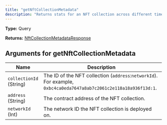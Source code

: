 ```yaml
---
title: "getNftCollectionMetadata"
description: "Returns stats for an NFT collection across different time frames."
---
```


**Type:** Query

**Returns:** [NftCollectionMetadataResponse](/api-reference/types/nftcollectionmetadataresponse)

## Arguments for getNftCollectionMetadata

| Name | Description |
|------|-------------|
| `collectionId` (String) | The ID of the NFT collection (`address`:`networkId`). For example, `0xbc4ca0eda7647a8ab7c2061c2e118a18a936f13d:1`. |
| `address` (String) | The contract address of the NFT collection. |
| `networkId` (Int) | The network ID the NFT collection is deployed on. |

